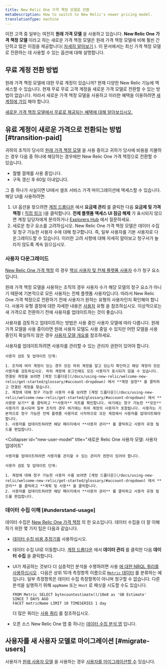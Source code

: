 ```yaml
---
title: New Relic One 가격 책정 모델로 전환
metaDescription: How to switch to New Relic's newer pricing model.
translationType: machine
---
```


이전 고객 중 일부는 여전히 **원래 가격 모델** 을 사용하고 있습니다. **New Relic One 가격 책정 모델** 이라고 하는 새로운 가격 책정 모델은 원래 가격 책정 모델에 비해 훨씬 간단하고 많은 이점을 제공합니다( [자세히 알아보기](/docs/accounts/accounts-billing/new-relic-one-pricing-billing/new-relic-one-pricing-billing) ). 이 문서에서는 최신 가격 책정 모델로 전환하는 데 사용할 수 있는 옵션에 대해 설명합니다.

## 무료 계정 전환 방법

원래 가격 책정 모델에 대한 무료 계정이 있습니까? 현재 다양한 New Relic 기능에 액세스할 수 있습니다. 현재 무료 무료 고객 계정을 새로운 가격 모델로 전환할 수 있는 방법이 없습니다. 따라서 새로운 가격 책정 모델을 사용하고 이러한 혜택을 이용하려면 [새 계정에 가입](https://newrelic.com/signup) 해야 합니다.

[새로운 가격 책정 모델에서 무료로 제공되는 혜택에 대해 알아보십시오.](/docs/accounts/accounts-billing/new-relic-one-pricing-billing/new-relic-one-pricing-billing/#free)

## 유료 계정이 새로운 가격으로 전환되는 방법 [#transition-paid]

귀하의 조직이 당사의 [원래 가격 책정 모델](/docs/accounts/original-accounts-billing/original-product-based-pricing/overview-user-models) 을 사용 중이고 귀하가 당사에 비용을 지불하는 경우 다음 중 하나에 해당하는 경우에만 New Relic One 가격 책정으로 전환할 수 있습니다.

* 월별 결제를 사용 중입니다.
* 구독 갱신 후 60일 이내입니다.

그 중 하나가 사실이면 UI에서 셀프 서비스 가격 마이그레이션에 액세스할 수 있습니다. 해당 UI를 사용하려면:

1. UI 옵션을 찾으려면 [계정 드롭다운](/docs/using-new-relic/welcome-new-relic/get-started/glossary/#account-dropdown) 에서 **요금제 관리** 를 클릭한 다음 **요금제 및 가격 책정** ( [직접 링크](https://one.newrelic.com/launcher/nr1-core.settings?pane=eyJhY2NvdW50SWQiOjI0NDEyODYsIm5lcmRsZXRJZCI6ImNvbW1lcmNlLW5lcmRsZXRzLm5yLXNob3AtZW50cnkiLCJwYXRoIjoiL3BsYW5zLWFuZC1wcmljaW5nIiwibWlncmF0aW9uRWxpZ2libGUiOnRydWUsImFjY291bnROYW1lIjoiU3RyYWRvcyBMYWJzIn0=&platform%5BaccountId%5D=) )을 클릭합니다. **전체 플랫폼 액세스 UI 잠금 해제** 가 표시되지 않으면 계정 담당자에게 문의하거나 [Explorers Hub](https://discuss.newrelic.com/) 에서 질문하세요.
2. 새로운 청구 요소를 고려하십시오. New Relic One 가격 책정 모델은 데이터 수집 및 청구 가능한 사용자 수에 대해 청구합니다. 즉, 일부 사용자를 기본 사용자로 다운그레이드할 수 있습니다. 이러한 고려 사항에 대해 자세히 알아보고 청구서가 놀라지 않도록 계속 읽으십시오.

### 사용자 다운그레이드

[New Relic One 가격 책정](/docs/accounts/accounts-billing/new-relic-one-pricing-billing/new-relic-one-pricing-billing/) 의 경우 [핵심 사용자 및 전체 플랫폼 사용자](/docs/accounts/accounts-billing/new-relic-one-user-management/user-type) 수가 청구 요소입니다.

원래 가격 책정 모델을 사용하는 조직의 경우 사용자 수가 해당 모델의 청구 요소가 아니기 때문에 기본적으로 모든 사용자는 전체 플랫폼 사용자입니다. 따라서 New Relic One 가격 책정으로 전환하기 전에 사용자가 원하는 유형의 사용자인지 확인해야 합니다. 사용자 유형 결정에 대한 자세한 내용은 [사용자](/docs/accounts/accounts-billing/new-relic-one-user-management/user-type) 유형 을 참조하십시오. 이상적으로는 새 가격으로 전환하기 전에 사용자를 업데이트하는 것이 좋습니다.

사용자를 검토하고 업데이트하는 방법은 사용 중인 사용자 모델에 따라 다릅니다. 원래 가격 모델을 사용 중이라면 원래 사용자 모델도 사용 중일 수 있지만 어떤 모델을 사용 중인지 확실하지 않은 경우 [사용자 모델 개요를](/docs/accounts/original-accounts-billing/original-product-based-pricing/overview-user-models) 참조하세요.

<CollapserGroup>
  <Collapser
    id="original-model"
    title="원래 사용자 모델: 사용자 업데이트"
  >
    사용자를 업데이트하려면 사용자를 관리할 수 있는 관리자 권한이 있어야 합니다.

    사용자 검토 및 업데이트 단계:

    1. 조직에 여러 계정이 있는 경우 모든 하위 계정을 알고 있는지 확인하고 해당 계정의 모든 사용자를 검토하십시오. 하위 계정에 로그인해도 모든 사용자가 표시되지 않을 수 있습니다. 연결된 계정을 보려면 [계정 드롭다운](/docs/using-new-relic/welcome-new-relic/get-started/glossary/#account-dropdown) 에서 **계정 설정** 을 클릭하고 연결된 계정을 찾습니다.
    2. 계정에 대해 청구 가능한 사용자 수를 보려면 [계정 드롭다운](/docs/using-new-relic/welcome-new-relic/get-started/glossary/#account-dropdown) 에서 **사용량 보기** 를 클릭하고 **사용자** 차트를 확인합니다. 여기에는 청구 가능한 **모든** 사용자가 표시되며 일부 조직의 경우 여기에는 하위 계정의 사용자가 포함됩니다. 사용자는 기본적으로 청구 가능한 전체 플랫폼 사용자로 시작하므로 모든 계정에서 사용자를 업데이트해야 합니다.
    3. 사용자를 업데이트하려면 해당 페이지에서 **사용자 관리** 를 클릭하고 사용자 유형 필드를 편집합니다.
  </Collapser>

  <Collapser
    id="new-user-model"
    title="새로운 Relic One 사용자 모델: 사용자 업데이트"
  >
    사용자를 업데이트하려면 사용자를 관리할 수 있는 관리자 권한이 있어야 합니다.

    사용자 검토 및 업데이트 단계:

    1. 계정에 대해 청구 가능한 사용자 수를 보려면 [계정 드롭다운](/docs/using-new-relic/welcome-new-relic/get-started/glossary/#account-dropdown) 에서 **관리** 를 클릭하고 **계획 및 사용** 을 클릭합니다.
    2. 사용자를 업데이트하려면 해당 페이지에서 **사용자 관리** 를 클릭하고 사용자 유형 필드를 편집합니다.
  </Collapser>
</CollapserGroup>

### 데이터 수집 이해 [#understand-usage]

데이터 수집은 [New Relic One 가격 책정](/docs/accounts/accounts-billing/new-relic-one-pricing-billing/new-relic-one-pricing-billing) 의 한 요소입니다. 데이터 수집을 더 잘 이해하기 위한 몇 가지 팁은 다음과 같습니다.

* [데이터 수집 비용 추정기를](/docs/data-apis/manage-data/calculate-data-ingest) 사용하십시오.

* 데이터 수집 UI로 이동합니다. [계정 드롭다운](/docs/using-new-relic/welcome-new-relic/get-started/glossary/#account-dropdown) 에서 **데이터 관리** 를 클릭한 다음 **데이터 수집** 을 클릭합니다.

* UI가 제공하는 것보다 더 심층적인 분석을 수행하려면 사용 [에 대한 NRQL 쿼리를 사용하십시오](/docs/accounts/accounts-billing/new-relic-one-pricing-billing/usage-queries-alerts) . 다음은 상위 10개 측정항목 이름으로 [`Metric` 데이터](/docs/telemetry-data-platform/understand-data/new-relic-data-types/#dimensional-metrics) 를 분류하는 예입니다. 일부 측정항목은 데이터 수집 측정항목이 아니며 청구할 수 없습니다. 다른 분석을 실행하기 위해 `appName` 또는 `Host` 로 패싯을 시도할 수도 있습니다.

  ```
  FROM Metric SELECT bytecountestimate()/10e8 as 'GB Estimate' 
  SINCE 7 DAYS AGO 
  FACET metricName LIMIT 10 TIMESERIES 1 day
  ```

  더 많은 쿼리는 [사용 쿼리](/docs/accounts/accounts-billing/new-relic-one-pricing-users/usage-queries-alerts/) 를 참조하십시오.

* 오픈 소스 New Relic One 앱 중 하나는 [데이터 수집 분석 앱](https://newrelic.com/instant-observability/account-data-ingestion/51e66f0d-153c-493c-a75c-a386c3f170ce) 입니다.

## 사용자를 새 사용자 모델로 마이그레이션 [#migrate-users]

사용자가 [원래 사용자 모델](/docs/accounts/original-accounts-billing/original-users-roles/overview-user-models) 을 사용하는 경우 [사용자를 마이그레이션할 수](/docs/accounts/original-accounts-billing/original-users-roles/user-migration/) 있습니다.